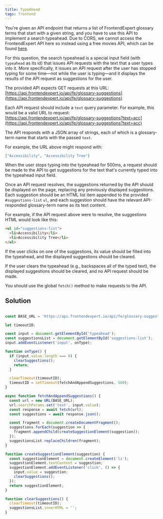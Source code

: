 ```yaml
---
title: TypeAhead 
tags: frontend 
---
```


You're given an API endpoint that returns a list of FrontendExpert glossary terms that start with a given string, and you have to use this API to implement a search typeahead. Due to CORS, we cannot access the FrontendExpert API here so instead using a free movies API, which can be found [here](https://rapidapi.com/SAdrian/api/moviesdatabase).

For this question, the search typeahead is a special input field (with `typeahead` as its id) that issues API requests with the text that a user types into it. More specifically, it issues an API request after the user has stopped typing for some time—not while the user is typing—and it displays the results of the API request as suggestions for the user.

The provided API expects GET requests at this URL: [https://api.frontendexpert.io/api/fe/glossary-suggestions](https://api.frontendexpert.io/api/fe/glossary-suggestions)

Each API request should include a `text` query parameter. For example, this would be a valid URL to request: [https://api.frontendexpert.io/api/fe/glossary-suggestions?text=acc](https://api.frontendexpert.io/api/fe/glossary-suggestions?text=acc)

The API responds with a JSON array of strings, each of which is a glossary-term name that starts with the passed `text`.

For example, the URL above might respond with:

```json
["Accessibility", "Accessibility Tree"]
```

When the user stops typing into the typeahead for 500ms, a request should be made to the API to get suggestions for the text that's currently typed into the typeahead input field.

Once an API request resolves, the suggestions returned by the API should be displayed on the page, replacing any previously displayed suggestions. Each suggestion should be an HTML list item appended to the provided `#suggestions-list` `ul`, and each suggestion should have the relevant API-responded glossary-term name as its text content.

For example, if the API request above were to resolve, the suggestions HTML would look like this:

```html
<ul id="suggestions-list">
  <li>Accessibility</li>
  <li>Accessibility Tree</li>
</ul>
```

If the user clicks on one of the suggestions, its value should be filled into the typeahead, and the displayed suggestions should be cleared.

If the user clears the typeahead (e.g., backspaces all of the typed text), the displayed suggestions should be cleared, and no API request should be made.

You should use the global `fetch()` method to make requests to the API.
 
 ## Solution

```javascript

const BASE_URL = 'https://api.frontendexpert.io/api/fe/glossary-suggestions';

let timeoutID;

const input = document.getElementById('typeahead');
const suggestionsList = document.getElementById('suggestions-list');
input.addEventListener('input', onType);

function onType() {
  if (input.value.length === 0) {
    clearSuggestions();
    return;
  }

  clearTimeout(timeoutID);
  timeoutID = setTimeout(fetchAndAppendSuggestions, 500);
}

async function fetchAndAppendSuggestions() {
  const url = new URL(BASE_URL);
  url.searchParams.set('text', input.value);
  const response = await fetch(url);
  const suggestions = await response.json();

  const fragment = document.createDocumentFragment();
  suggestions.forEach(suggestion => {
    fragment.appendChild(createSuggestionElement(suggestion));
  });
  suggestionsList.replaceChildren(fragment);
}

function createSuggestionElement(suggestion) {
  const suggestionElement = document.createElement('li');
  suggestionElement.textContent = suggestion;
  suggestionElement.addEventListener('click', () => {
    input.value = suggestion;
    clearSuggestions();
  });
  return suggestionElement;
}

function clearSuggestions() {
  clearTimeout(timeoutID);
  suggestionsList.innerHTML = '';
}
  
```